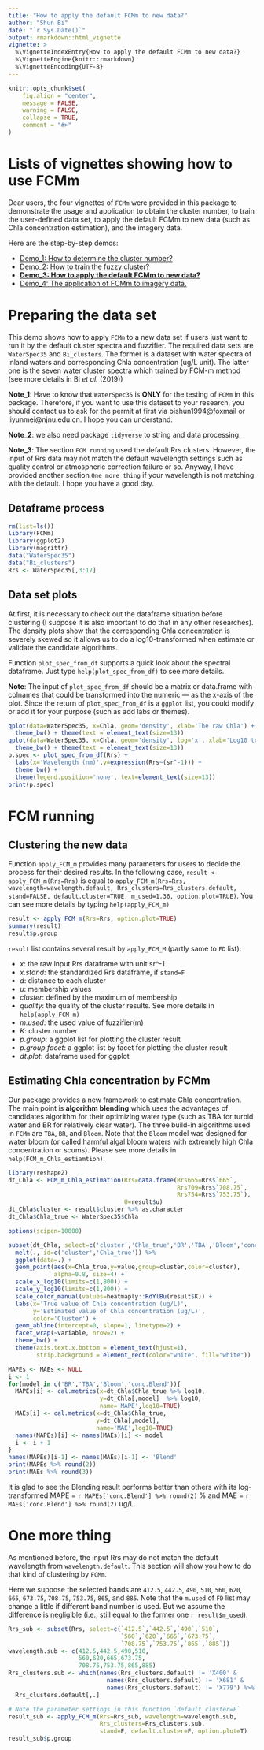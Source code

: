 ```yaml
---
title: "How to apply the default FCMm to new data?"
author: "Shun Bi"
date: "`r Sys.Date()`"
output: rmarkdown::html_vignette
vignette: >
  %\VignetteIndexEntry{How to apply the default FCMm to new data?}
  %\VignetteEngine{knitr::rmarkdown}
  %\VignetteEncoding{UTF-8}
---
```


```r
knitr::opts_chunk$set(
	fig.align = "center",
	message = FALSE,
	warning = FALSE,
	collapse = TRUE,
	comment = "#>"
)
```

# Lists of vignettes showing how to use FCMm

Dear users, the four vignettes of `FCMm` were provided in this package to demonstrate the usage and application to obtain the cluster number, to train the user-defined data set, to apply the default FCMm to new data (such as Chla concentration estimation), and the imagery data.

Here are the step-by-step demos:

 - [Demo_1: How to determine the cluster number?](./doc/Cluster_number_determination.html)
 - [Demo_2: How to train the fuzzy cluster?](./doc/Fuzzy_cluster_training.html)
 - [**Demo_3: How to apply the default FCMm to new data?**](./doc/New_Data_Running_FCMm.html)
 - [Demo_4: The application of FCMm to imagery data.](./doc/Raster_Running_FCMm.html)

# Preparing the data set

This demo shows how to apply `FCMm` to a new data set if users just want to run it by the default cluster spectra and fuzzifier. The required data sets are `WaterSpec35` and `Bi_clusters`. The former is a dataset with water spectra of inland waters and corresponding Chla concentration (ug/L unit). The latter one is the seven water cluster spectra which trained by FCM-m method (see more details in Bi *et al.* (2019))

**Note_1**: Have to know that `WaterSpec35` is **ONLY** for the testing of `FCMm` in this package. Therefore, if you want to use this dataset to your research, you should contact us to ask for the permit at first via bishun1994@foxmail or liyunmei@njnu.edu.cn. I hope you can understand.

**Note_2**: we also need package `tidyverse` to string and data processing.

**Note_3**: The section `FCM running` used the default Rrs clusters. However, the input of Rrs data may not match the default wavelength settings such as quality control or atmospheric correction failure or so. Anyway, I have provided another section `One more thing` if your wavelength is not matching with the default. I hope you have a good day.

## Dataframe process

```r
rm(list=ls())
library(FCMm)
library(ggplot2)
library(magrittr)
data("WaterSpec35")
data("Bi_clusters")
Rrs <- WaterSpec35[,3:17]
```

## Data set plots

At first, it is necessary to check out the dataframe situation before clustering (I suppose it is also important to do that in any other researches). The density plots show that the corresponding Chla concentration is severely skewed so it allows us to do a log10-transformed when estimate or validate the candidate algorithms.

Function `plot_spec_from_df` supports a quick look about the spectral dataframe. Just type `help(plot_spec_from_df)` to see more details.

**Note**: The input of `plot_spec_from_df` should be a matrix or data.frame with colnames that could be transformed into the numeric --- as the x-axis of the plot. Since the return of `plot_spec_from_df` is a `ggplot` list, you could modify or add it for your purpose (such as add labs or themes).

```r
qplot(data=WaterSpec35, x=Chla, geom='density', xlab='The raw Chla') + 
  theme_bw() + theme(text = element_text(size=13))
qplot(data=WaterSpec35, x=Chla, geom='density', log='x', xlab='Log10 transformed Chla') + 
  theme_bw() + theme(text = element_text(size=13))
p.spec <- plot_spec_from_df(Rrs) + 
  labs(x='Wavelength (nm)',y=expression(Rrs~(sr^-1))) + 
  theme_bw() + 
  theme(legend.position='none', text=element_text(size=13))
print(p.spec)
```

# FCM running

## Clustering the new data

Function `apply_FCM_m` provides many parameters for users to decide the process for their desired results. In the following case, `result <- apply_FCM_m(Rrs=Rrs)` is equal to `apply_FCM_m(Rrs=Rrs, wavelength=wavelength.default, Rrs_clusters=Rrs_clusters.default, stand=FALSE, default.cluster=TRUE, m_used=1.36, option.plot=TRUE)`. You can see more details by typing `help(apply_FCM_m)`

```r
result <- apply_FCM_m(Rrs=Rrs, option.plot=TRUE)
summary(result)
result$p.group
```

`result` list contains several result by `apply_FCM_M` (partly same to `FD` list):

 - *x*: the raw input Rrs dataframe with unit sr^-1
 - *x.stand*: the standardized Rrs dataframe, if `stand=F`
 - *d*: distance to each cluster
 - *u*: membership values
 - *cluster*: defined by the maximum of membership
 - *quality*: the quality of the cluster results. See more details in `help(apply_FCM_m)`
 - *m.used*: the used value of fuzzifier(m)
 - *K*: cluster number
 - *p.group*: a ggplot list for plotting the cluster result
 - *p.group.facet*: a ggplot list by facet for plotting the cluster result
 - *dt.plot*: dataframe used for ggplot

## Estimating Chla concentration by FCMm

Our package provides a new framework to estimate Chla concentration. The main point is **algorithm blending** which uses the advantages of candidates algorithm for their optimizing water type (such as TBA for turbid water and BR for relatively clear water). The three build-in algorithms used in `FCMm` are `TBA`, `BR`, and `Bloom`. Note that the `Bloom` model was designed for water bloom (or called harmful algal bloom waters with extremely high Chla concentration or scums). Please see more details in `help(FCM_m_Chla_estiamtion)`.

```r
library(reshape2)
dt_Chla <- FCM_m_Chla_estimation(Rrs=data.frame(Rrs665=Rrs$`665`,
                                                Rrs709=Rrs$`708.75`,
                                                Rrs754=Rrs$`753.75`),
                                 U=result$u)
dt_Chla$cluster <- result$cluster %>% as.character
dt_Chla$Chla_true <- WaterSpec35$Chla

options(scipen=10000)

subset(dt_Chla, select=c('cluster','Chla_true','BR','TBA','Bloom','conc.Blend')) %>%
  melt(., id=c('cluster','Chla_true')) %>%
  ggplot(data=.) + 
  geom_point(aes(x=Chla_true,y=value,group=cluster,color=cluster),
             alpha=0.8, size=4) +
  scale_x_log10(limits=c(1,800)) + 
  scale_y_log10(limits=c(1,800)) +
  scale_color_manual(values=heatmaply::RdYlBu(result$K)) + 
  labs(x='True value of Chla concentration (ug/L)',
       y='Estimated value of Chla concentration (ug/L)',
       color='Cluster') + 
  geom_abline(intercept=0, slope=1, linetype=2) + 
  facet_wrap(~variable, nrow=2) + 
  theme_bw() + 
  theme(axis.text.x.bottom = element_text(hjust=1),
        strip.background = element_rect(color="white", fill="white"))

MAPEs <- MAEs <- NULL
i <- 1
for(model in c('BR','TBA','Bloom','conc.Blend')){
  MAPEs[i] <- cal.metrics(x=dt_Chla$Chla_true %>% log10,
                          y=dt_Chla[,model]  %>% log10,
                          name='MAPE',log10=TRUE)
  MAEs[i] <- cal.metrics(x=dt_Chla$Chla_true,
                         y=dt_Chla[,model],
                         name='MAE',log10=TRUE)
  names(MAPEs)[i] <- names(MAEs)[i] <- model
  i <- i + 1
}
names(MAPEs)[i-1] <- names(MAEs)[i-1] <- 'Blend'
print(MAPEs %>% round(2))
print(MAEs %>% round(3))
```

It is glad to see the Blending result performs better than others with its log-transformed MAPE = `r MAPEs['conc.Blend'] %>% round(2)` % and MAE = `r MAEs['conc.Blend'] %>% round(2)` ug/L.

# One more thing

As mentioned before, the input Rrs may do not match the default wavelength from `wavelength.default`. This section will show you how to do that kind of clustering by `FCMm`.

Here we suppose the selected bands are `412.5`, `442.5`, `490`, `510`, `560`, `620`, `665`, `673.75`, `708.75`, `753.75`, `865`, and `885`. Note that the `m.used` of `FD` list may change a little if different band number is used. But we assume the difference is negligible (i.e., still equal to the former one `r result$m_used`).

```r
Rrs_sub <- subset(Rrs, select=c(`412.5`,`442.5`,`490`,`510`,
                                `560`,`620`,`665`,`673.75`,
                                `708.75`,`753.75`,`865`,`885`))
wavelength.sub <- c(412.5,442.5,490,510,
                    560,620,665,673.75,
                    708.75,753.75,865,885)
Rrs_clusters.sub <- which(names(Rrs_clusters.default) != 'X400' &
                            names(Rrs_clusters.default) != 'X681' & 
                            names(Rrs_clusters.default) != 'X779') %>%
  Rrs_clusters.default[,.]

# Note the parameter settings in this function `default.cluster=F`
result_sub <- apply_FCM_m(Rrs=Rrs_sub, wavelength=wavelength.sub,
                          Rrs_clusters=Rrs_clusters.sub,
                          stand=F, default.cluster=F, option.plot=T)
result_sub$p.group
```

